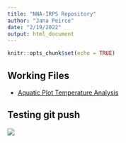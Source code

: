 ```yaml
---
title: "NNA-IRPS Repository"
author: "Jana Peirce"
date: "2/19/2022"
output: html_document
---
```


```r
knitr::opts_chunk$set(echo = TRUE)
```

## Working Files
- [Aquatic Plot Temperature Analysis](iButtons/Rmd/iButtons-aquatic-veg-NIRPO-JS-2021.html)

## Testing git push

![](images/agcLogo132x141.png)